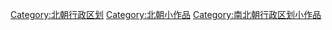 {{Hiddencat}}
[[Category:北朝行政区划|Category:北朝行政区划]]
[[Category:北朝小作品|Category:北朝小作品]]
[[Category:南北朝行政区划小作品|Category:南北朝行政区划小作品]]